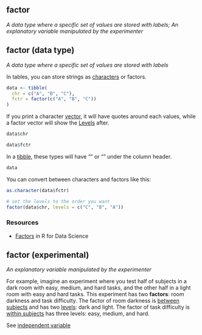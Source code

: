 ## factor

<dfn>A data type where a specific set of values are stored with labels; An explanatory variable manipulated by the experimenter</dfn>

## factor (data type) {#factor-data-type}

<dfn>A data type where a specific set of values are stored with labels</dfn>

In tables, you can store strings as [characters](c.html#character) or factors.

```r
data <- tibble(
  chr = c("A", "B", "C"),
  fctr = factor(c("A", "B", "C"))
)
```

If you print a character [vector](v.html#vector), it will have quotes around each values, while a factor vector will show the [Levels](l.html#level) after.

```r
data$chr

data$fctr
```

In a [tibble](t.html#tibble), these types will have "<chr>" or "<fctr>" under the column header. 

```r
data
```

You can convert between characters and factors like this:

```r
as.character(data$fctr)

# set the levels to the order you want
factor(data$chr, levels = c("C", "B", "A"))
```


### Resources

* [Factors](https://r4ds.had.co.nz/factors.html) in R for Data Science



## factor (experimental) {#factor-experimental}

<dfn>An explanatory variable manipulated by the experimenter</dfn>

For example, imagine an experiment where you test half of subjects in a dark room with easy, medium, and hard tasks, and the other half in a light room with easy and hard tasks. This experiment has two **factors**: room darkness and task difficulty. The factor of room darkness is [between subjects](b.html#between-subjects) and has two [levels](l.html#level): dark and light. The factor of task difficulty is [within subjects](w.html#within-subjects) has three levels: easy, medium, and hard.

See [independent variable](i.html#independent-variable)


